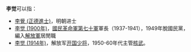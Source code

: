 '''李觉'''可以指：
* [[李覺_(正德進士)|李覺 (正德進士)]]，明朝进士
* [[李觉_(1900年)|李觉 (1900年)]]，[[國民革命軍第七十軍|國民革命軍第七十軍]]軍長（1937-1941），1949年脫國民黨，編入[[解放軍|解放軍]]居閒職
* [[李觉_(1914年)|李觉 (1914年)]]，解放军[[开国少将|开国少将]]，1950-60年代主管[[核武|核武]]。

{{disambig|Cat=二字李姓人名消歧义|jue}}